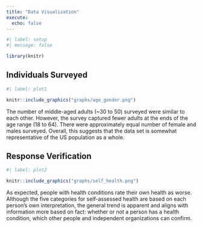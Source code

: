```yaml
---
title: "Data Visualization"
execute:
  echo: false
---
```


```r
#| label: setup
#| message: false

library(knitr)
```

## Individuals Surveyed

```r
#| label: plot1

knitr::include_graphics("graphs/age_gender.png")
```
The number of middle-aged adults (~30 to 50) surveyed were similar to each other. However, the survey captured fewer adults at the ends of the age range (18 to 64). There were approximately equal number of female and males surveyed. Overall, this suggests that the data set is somewhat representative of the US population as a whole. 

## Response Verification

```r
#| label: plot2

knitr::include_graphics("graphs/self_health.png")
```

As expected, people with health conditions rate their own health as worse. Although the five categories for self-assessed health are based on each person's own interpretation, the general trend is apparent and aligns with information more based on fact: whether or not a person has a health condition, which other people and independent organizations can confirm.
